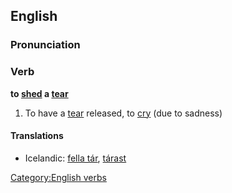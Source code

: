 ==English==

===Pronunciation===
{{IPA|/'ʃɛdə'tɪə/}}

===Verb===
'''to [[shed]] a [[tear]]'''

# {{idiom}} To have a [[tear]] released, to [[cry]] (due to sadness)

====Translations====
{{trans-top|to cry}}
*Icelandic: [[fella tár]], [[tárast]]
{{trans-mid}}
{{trans-bottom}}

[[Category:English verbs]]